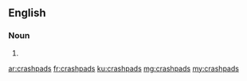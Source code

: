 ==English==

===Noun===
{{head|en|plural}}

# {{plural of|crashpad|lang=en|nocat=1}}

[[ar:crashpads]]
[[fr:crashpads]]
[[ku:crashpads]]
[[mg:crashpads]]
[[my:crashpads]]